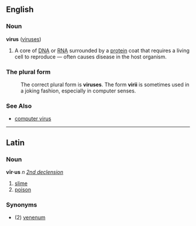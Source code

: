 ==English==
===Noun===
'''virus''' ([[viruses]])

#A core of [[DNA]] or [[RNA]] surrounded by a [[protein]] coat that requires a living cell to reproduce &mdash; often causes disease in the host organism.

===The plural form===
:The correct plural form is '''viruses'''. The form '''virii''' is sometimes used in a joking fashion, especially in computer senses.

===See Also===
*[[computer virus]]

----

==Latin==
===Noun===
'''vīr·us''' ''n'' ''[[Wiktionary Appendix:Latin second declension|2nd declension]]''

#[[slime]]
#[[poison]]

===Synonyms===
*(2) [[venenum]]